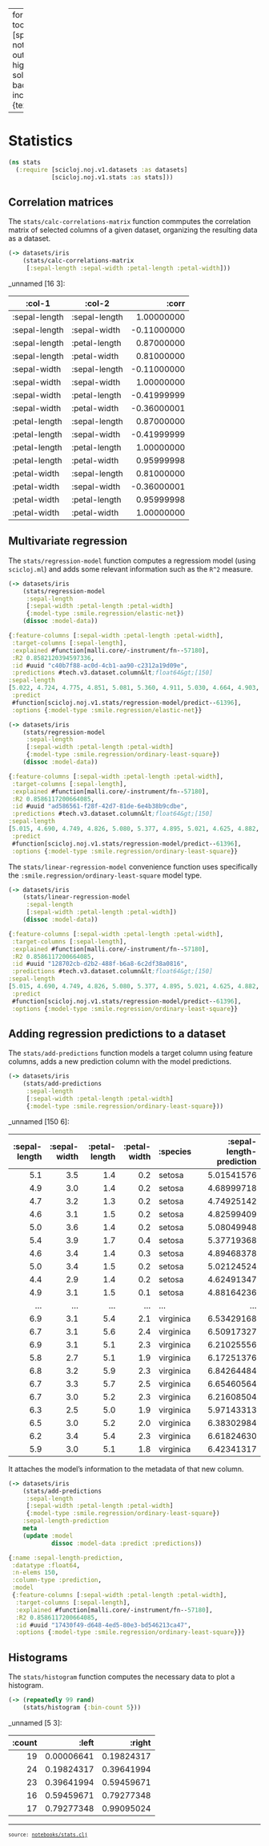 
---
format:
  html:
    toc: true
    toc-depth: 4
    theme: [spacelab, notebooks/custom.scss]
    output-file: stats.html
highlight-style: solarized
code-block-background: true
include-in-header: {text: '<link rel = "icon" href = "data:," />'}

---
<style>.table {
    overflow-y: scroll;
}
</style><style>.printedClojure .sourceCode {
  background-color: transparent;
  border-style: none;
}
</style>
<script src="stats_files/md-default0.js" type="text/javascript"></script><script src="stats_files/md-default1.js" type="text/javascript"></script>

# Statistics


<div class="sourceClojure">
```clojure
(ns stats
  (:require [scicloj.noj.v1.datasets :as datasets]
            [scicloj.noj.v1.stats :as stats]))
```
</div>



## Correlation matrices
The `stats/calc-correlations-matrix` function commputes the correlation
matrix of selected columns of a given dataset,
organizing the resulting data as a dataset.


<div class="sourceClojure">
```clojure
(-> datasets/iris
    (stats/calc-correlations-matrix
     [:sepal-length :sepal-width :petal-length :petal-width]))
```
</div>


_unnamed [16 3]:

|        :col-1 |        :col-2 |       :corr |
|---------------|---------------|------------:|
| :sepal-length | :sepal-length |  1.00000000 |
| :sepal-length |  :sepal-width | -0.11000000 |
| :sepal-length | :petal-length |  0.87000000 |
| :sepal-length |  :petal-width |  0.81000000 |
|  :sepal-width | :sepal-length | -0.11000000 |
|  :sepal-width |  :sepal-width |  1.00000000 |
|  :sepal-width | :petal-length | -0.41999999 |
|  :sepal-width |  :petal-width | -0.36000001 |
| :petal-length | :sepal-length |  0.87000000 |
| :petal-length |  :sepal-width | -0.41999999 |
| :petal-length | :petal-length |  1.00000000 |
| :petal-length |  :petal-width |  0.95999998 |
|  :petal-width | :sepal-length |  0.81000000 |
|  :petal-width |  :sepal-width | -0.36000001 |
|  :petal-width | :petal-length |  0.95999998 |
|  :petal-width |  :petal-width |  1.00000000 |




## Multivariate regression
The `stats/regression-model` function computes a regressiom model (using `scicloj.ml`)
and adds some relevant information such as the `R^2` measure.


<div class="sourceClojure">
```clojure
(-> datasets/iris
    (stats/regression-model
     :sepal-length
     [:sepal-width :petal-length :petal-width]
     {:model-type :smile.regression/elastic-net})
    (dissoc :model-data))
```
</div>



<div class="printedClojure">
```clojure
{:feature-columns [:sepal-width :petal-length :petal-width],
 :target-columns [:sepal-length],
 :explained #function[malli.core/-instrument/fn--57180],
 :R2 0.8582120394597336,
 :id #uuid "c40b7f88-ac0d-4cb1-aa90-c2312a19d09e",
 :predictions #tech.v3.dataset.column&lt;float64&gt;[150]
:sepal-length
[5.022, 4.724, 4.775, 4.851, 5.081, 5.360, 4.911, 5.030, 4.664, 4.903, 5.209, 5.098, 4.775, 4.572, 5.184, 5.522, 5.089, 4.970, 5.352, 5.217...],
 :predict
 #function[scicloj.noj.v1.stats/regression-model/predict--61396],
 :options {:model-type :smile.regression/elastic-net}}

```
</div>



<div class="sourceClojure">
```clojure
(-> datasets/iris
    (stats/regression-model
     :sepal-length
     [:sepal-width :petal-length :petal-width]
     {:model-type :smile.regression/ordinary-least-square})
    (dissoc :model-data))
```
</div>



<div class="printedClojure">
```clojure
{:feature-columns [:sepal-width :petal-length :petal-width],
 :target-columns [:sepal-length],
 :explained #function[malli.core/-instrument/fn--57180],
 :R2 0.8586117200664085,
 :id #uuid "ad586561-f28f-42d7-81de-6e4b38b9cdbe",
 :predictions #tech.v3.dataset.column&lt;float64&gt;[150]
:sepal-length
[5.015, 4.690, 4.749, 4.826, 5.080, 5.377, 4.895, 5.021, 4.625, 4.882, 5.216, 5.092, 4.746, 4.533, 5.199, 5.561, 5.094, 4.960, 5.368, 5.226...],
 :predict
 #function[scicloj.noj.v1.stats/regression-model/predict--61396],
 :options {:model-type :smile.regression/ordinary-least-square}}

```
</div>


The `stats/linear-regression-model` convenience function
uses specifically the `:smile.regression/ordinary-least-square` model type.


<div class="sourceClojure">
```clojure
(-> datasets/iris
    (stats/linear-regression-model
     :sepal-length
     [:sepal-width :petal-length :petal-width])
    (dissoc :model-data))
```
</div>



<div class="printedClojure">
```clojure
{:feature-columns [:sepal-width :petal-length :petal-width],
 :target-columns [:sepal-length],
 :explained #function[malli.core/-instrument/fn--57180],
 :R2 0.8586117200664085,
 :id #uuid "128702cb-d2b2-488f-b6a8-6c2df38a0816",
 :predictions #tech.v3.dataset.column&lt;float64&gt;[150]
:sepal-length
[5.015, 4.690, 4.749, 4.826, 5.080, 5.377, 4.895, 5.021, 4.625, 4.882, 5.216, 5.092, 4.746, 4.533, 5.199, 5.561, 5.094, 4.960, 5.368, 5.226...],
 :predict
 #function[scicloj.noj.v1.stats/regression-model/predict--61396],
 :options {:model-type :smile.regression/ordinary-least-square}}

```
</div>



## Adding regression predictions to a dataset
The `stats/add-predictions` function
models a target column using feature columns,
adds a new prediction column with the model predictions.


<div class="sourceClojure">
```clojure
(-> datasets/iris
    (stats/add-predictions
     :sepal-length
     [:sepal-width :petal-length :petal-width]
     {:model-type :smile.regression/ordinary-least-square}))
```
</div>


_unnamed [150 6]:

| :sepal-length | :sepal-width | :petal-length | :petal-width |  :species | :sepal-length-prediction |
|--------------:|-------------:|--------------:|-------------:|-----------|-------------------------:|
|           5.1 |          3.5 |           1.4 |          0.2 |    setosa |               5.01541576 |
|           4.9 |          3.0 |           1.4 |          0.2 |    setosa |               4.68999718 |
|           4.7 |          3.2 |           1.3 |          0.2 |    setosa |               4.74925142 |
|           4.6 |          3.1 |           1.5 |          0.2 |    setosa |               4.82599409 |
|           5.0 |          3.6 |           1.4 |          0.2 |    setosa |               5.08049948 |
|           5.4 |          3.9 |           1.7 |          0.4 |    setosa |               5.37719368 |
|           4.6 |          3.4 |           1.4 |          0.3 |    setosa |               4.89468378 |
|           5.0 |          3.4 |           1.5 |          0.2 |    setosa |               5.02124524 |
|           4.4 |          2.9 |           1.4 |          0.2 |    setosa |               4.62491347 |
|           4.9 |          3.1 |           1.5 |          0.1 |    setosa |               4.88164236 |
|           ... |          ... |           ... |          ... |       ... |                      ... |
|           6.9 |          3.1 |           5.4 |          2.1 | virginica |               6.53429168 |
|           6.7 |          3.1 |           5.6 |          2.4 | virginica |               6.50917327 |
|           6.9 |          3.1 |           5.1 |          2.3 | virginica |               6.21025556 |
|           5.8 |          2.7 |           5.1 |          1.9 | virginica |               6.17251376 |
|           6.8 |          3.2 |           5.9 |          2.3 | virginica |               6.84264484 |
|           6.7 |          3.3 |           5.7 |          2.5 | virginica |               6.65460564 |
|           6.7 |          3.0 |           5.2 |          2.3 | virginica |               6.21608504 |
|           6.3 |          2.5 |           5.0 |          1.9 | virginica |               5.97143313 |
|           6.5 |          3.0 |           5.2 |          2.0 | virginica |               6.38302984 |
|           6.2 |          3.4 |           5.4 |          2.3 | virginica |               6.61824630 |
|           5.9 |          3.0 |           5.1 |          1.8 | virginica |               6.42341317 |



It attaches the model's information
to the metadata of that new column.


<div class="sourceClojure">
```clojure
(-> datasets/iris
    (stats/add-predictions
     :sepal-length
     [:sepal-width :petal-length :petal-width]
     {:model-type :smile.regression/ordinary-least-square})
    :sepal-length-prediction
    meta
    (update :model
            dissoc :model-data :predict :predictions))
```
</div>



<div class="printedClojure">
```clojure
{:name :sepal-length-prediction,
 :datatype :float64,
 :n-elems 150,
 :column-type :prediction,
 :model
 {:feature-columns [:sepal-width :petal-length :petal-width],
  :target-columns [:sepal-length],
  :explained #function[malli.core/-instrument/fn--57180],
  :R2 0.8586117200664085,
  :id #uuid "17430f49-d648-4ed5-80e3-bd546213ca47",
  :options {:model-type :smile.regression/ordinary-least-square}}}

```
</div>



## Histograms
The `stats/histogram` function computes the necessary data
to plot a histogram.


<div class="sourceClojure">
```clojure
(-> (repeatedly 99 rand)
    (stats/histogram {:bin-count 5}))
```
</div>


_unnamed [5 3]:

| :count |      :left |     :right |
|-------:|-----------:|-----------:|
|     19 | 0.00006641 | 0.19824317 |
|     24 | 0.19824317 | 0.39641994 |
|     23 | 0.39641994 | 0.59459671 |
|     16 | 0.59459671 | 0.79277348 |
|     17 | 0.79277348 | 0.99095024 |



<div style="background-color:grey;height:2px;width:100%;"></div>

<div><pre><small><small>source: <a href="https://github.com/scicloj/noj/blob/main/notebooks/stats.clj">notebooks/stats.clj</a></small></small></pre></div>